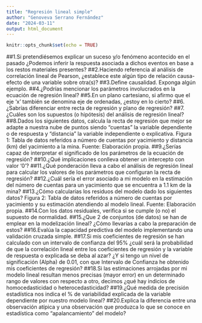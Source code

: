 ```yaml
---
title: "Regresión lineal simple"
author: "Genoveva Serrano Fernández"
date: "2024-03-11"
output: html_document
---
```


```r
knitr::opts_chunk$set(echo = TRUE)
```

##1.Si pretendiésemos explicar un suceso y/o fenómeno acontecido en el pasado ¿Podemos inferir la respuesta asociada a dichos eventos en base a los restos materiales presentes?
##2.Haciendo referencia al análisis de correlación lineal de Pearson, ¿establece este algún tipo de relación causa-efecto de una variable sobre otra(s)?
##3.Define causalidad. Exponga algún ejemplo.
##4.¿Podrías mencionar los parámetros involucrados en la ecuación de regresión lineal?
##5.En un plano cartesiano, si afirmo que el eje ‘x’ también se denomina eje de ordenadas, ¿estoy en lo cierto?
##6.¿Sabrías diferenciar entre recta de regresión y plano de regresión?
##7.¿Cuáles son los supuestos (o hipótesis) del análisis de regresión lineal?
##8.Dados los siguientes datos, calcula la recta de regresión que mejor se adapte a nuestra nube de puntos siendo “cuentas” la variable dependiente o de respuesta y “distancia” la variable independiente o explicativa.
Figura 1: Tabla de datos referidos a número de cuentas por yacimiento y distancia (km) del yacimiento a la mina. Fuente: Elaboración propia.
##9.¿Serías capaz de interpretar el significado de los parámetros de la ecuación de regresión?
##10.¿Qué implicaciones conlleva obtener un intercepto con valor ‘0’?
##11.¿Qué ponderación lleva a cabo el análisis de regresión lineal para calcular los valores de los parámetros que configuran la recta de regresión?
##12.¿Cuál sería el error asociado a mi modelo en la estimación del número de cuentas para un yacimiento que se encuentra a 1.1 km de la mina?
##13.¿Cómo calcularías los residuos del modelo dado los siguientes datos?
Figura 2: Tabla de datos referidos a número de cuentas por yacimiento y su estimación atendiendo al modelo lineal. Fuente: Elaboración propia.
##14.Con los datos residuales, verifica si se cumple (o no) el supuesto de normalidad.
##15.¿Que 2 de conjuntos (de datos) se han de emplear en la modelización lineal? ¿Cómo llevarías a cabo la preparación de estos?
##16.Evalúa la capacidad predictiva del modelo implementando una validación cruzada simple.
##17.Si mis coeficientes de regresión se han calculado con un intervalo de confianza del 95% ¿cuál será la probabilidad de que la correlación lineal entre los coeficientes de regresión y la variable de respuesta o explicada se deba al azar? ¿Y si tengo un nivel de significación (Alpha) de 0.01, con que Intervalo de Confianza he obtenido mis coeficientes de regresión?
##18.Si las estimaciones arrojadas por mi modelo lineal resultan menos precisas (mayor error) en un determinado rango de valores con respecto a otro, decimos ¿qué hay indicios de homocedasticidad o heterocedasticidad?
##19.¿Qué medida de precisión estadística nos indica el % de variabilidad explicada de la variable dependiente por nuestro modelo lineal?
##20.Explica la diferencia entre una observación atípica y una observación que produzca lo que se conoce en estadística como “apalancamiento” del modelo?